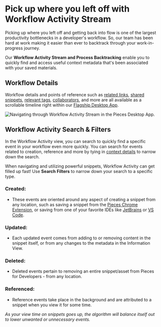 # Pick up where you left off with Workflow Activity Stream
Picking up where you left off and getting back into flow is one of the largest productivity bottlenecks in a developer's workflow. So, our team has been hard at work making it easier than ever to backtrack through your work-in-progress journey.

Our **Workflow Activity Stream and Process Backtracking** enable you to quickly find and access useful context metadata that's been associated with your saved materials.

## Workflow Details
Workflow details and points of reference such as <a href="{{ links.internal.context_awareness_engine.related_links_resources }}">related links</a>, <a href="{{ links.internal.personalized_link_sharing.single_click_link_sharing }}">shared snippets</a>, <a href="{{ links.internal.context_awareness_engine.ai_generated_labels }}">relevant tags</a>, <a href="{{ links.internal.context_awareness_engine.related_people }}">collaborators</a>, and more are all available as a scrollable timeline right within our <a href="{{ links.website.pfd_desktop_install }}">Flagship Desktop App</a>.

![Navigating through Workflow Activity Stream in the Pieces Desktop App.](https://storage.googleapis.com/pieces_static_resources/pfd_wiki/WORKFLOW_ACTIVITY.gif)

## Workflow Activity Search & Filters
In the Workflow Activity view, you can search to quickly find a specific event in your workflow even more quickly. You can search for events related to creation, reference and more by tying in <a href="{{ links.internal.context_awareness_engine.origin_details }}">context details</a> to narrow down the search.

When navigating and utilizing powerful snippets, Workflow Activity can get filled up fast! Use **Search Filters** to narrow down your search to a specific type.

### Created:
- These events are oriented around any aspect of creating a snippet from any location, such as saving a snippet from the <a href="{{ links.extensions.chrome }}">Pieces Chrome Extension</a>, or saving from one of your favorite IDEs like <a href="{{ links.extensions.jetbrains }}">JetBrains</a> or <a href="{{ links.extensions.vscode }}">VS Code</a>.

### Updated:
- Each updated event comes from adding to or removing content in the snippet itself, or from any changes to the metadata in the Information View.

### Deleted:
- Deleted events pertain to removing an entire snippet/asset from Pieces for Developers - from any location.

### Referenced:
- Reference events take place in the background and are attributed to a snippet when you view it for some time.

_As your view time on snippets goes up, the algorithm will balance itself out to lower unwanted or unnecessary events._

